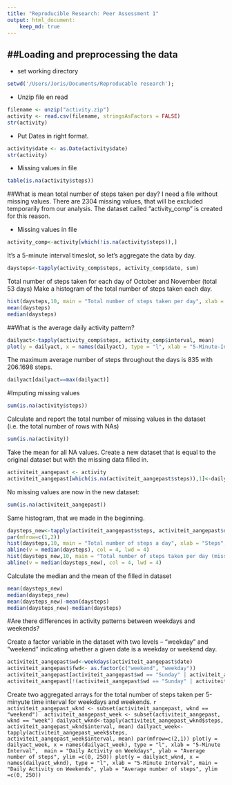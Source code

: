 ```yaml
---
title: "Reproducible Research: Peer Assessment 1"
output: html_document:
    keep_md: true
---
```

##Loading and preprocessing the data
-------------------------------------------------
* set working directory
```r
setwd('/Users/Joris/Documents/Reproducable research');
```
* Unzip file en read
```r
filename <- unzip("activity.zip")
activity <- read.csv(filename, stringsAsFactors = FALSE)
str(activity)
```
* Put Dates in right format.
```r
activity$date <- as.Date(activity$date)
str(activity)
```
* Missing values in file
```r
table(is.na(activity$steps))
```
##What is mean total number of steps taken per day?
I need a file without missing values. There are 2304 missing values, that will be excluded temporarily from our analysis. The dataset called “activity_comp” is created for this reason.

* Missing values in file
```r
activity_comp<-activity[which(!is.na(activity$steps)),]
```
It's a 5-minute interval timeslot, so let's aggregate the data by day. 
```r
daysteps<-tapply(activity_comp$steps, activity_comp$date, sum)
```
Total number of steps taken for each day of October and November (total 53 days)
Make a histogram of the total number of steps taken each day.
```r
hist(daysteps,10, main = "Total number of steps taken per day", xlab = "")
mean(daysteps)
median(daysteps)
```
##What is the average daily activity pattern?
```r
dailyact<-tapply(activity_comp$steps, activity_comp$interval, mean)
plot(y = dailyact, x = names(dailyact), type = "l", xlab = "5-Minute-Interval", main = "Daily Activity Pattern", ylab = "Average number of steps")
```
The maximum average number of steps throughout the days is 835 with 206.1698 steps.
```r
dailyact[dailyact==max(dailyact)]
```
#Imputing missing values
```r
sum(is.na(activity$steps))
```
Calculate and report the total number of missing values in the dataset (i.e. the total number of rows with NAs)
```r
sum(is.na(activity))
```
Take the mean for all NA values. Create a new dataset that is equal to the original dataset but with the missing data filled in.
```r
activiteit_aangepast <- activity
activiteit_aangepast[which(is.na(activiteit_aangepast$steps)),1]<-dailyact[as.character(activiteit_aangepast[which(is.na(activiteit_aangepast$steps)),3])]
```
No missing values are now in the new dataset: 
```r
sum(is.na(activiteit_aangepast))
```
Same histogram, that we made in the beginning. 
```r
daysteps_new<-tapply(activiteit_aangepast$steps, activiteit_aangepast$date, sum)
par(mfrow=c(1,2))
hist(daysteps,10, main = "Total number of steps a day", xlab = "Steps", ylim =c(0, 25))
abline(v = median(daysteps), col = 4, lwd = 4)
hist(daysteps_new,10, main = "Total number of steps taken per day (missing values replaced with mean of interval)", xlab = "Steps",ylim =c(0, 25))
abline(v = median(daysteps_new), col = 4, lwd = 4)
```
Calculate the median and the mean of the filled in dataset
```r
mean(daysteps_new)
median(daysteps_new)
mean(daysteps_new)-mean(daysteps)
median(daysteps_new)-median(daysteps)
```
#Are there differences in activity patterns between weekdays and weekends?

Create a factor variable in the dataset with two levels – “weekday” and “weekend” indicating whether a given date is a weekday or weekend day.
```r
activiteit_aangepast$wd<-weekdays(activiteit_aangepast$date)
activiteit_aangepast$fwd<- as.factor(c("weekend", "weekday"))
activiteit_aangepast[activiteit_aangepast$wd == "Sunday" | activiteit_aangepast$wd == "Saturday" ,5]<- factor("weekend")
activiteit_aangepast[!(activiteit_aangepast$wd == "Sunday" | activiteit_aangepast$wd == "Saturday"),5 ]<- factor("weekday")
```
Create two aggregated arrays for the total number of steps taken per 5-minyute time interval for weekdays and weekends.
```r
activiteit_aangepast_wknd <- subset(activiteit_aangepast, wknd == "weekend") 
activiteit_aangepast_week <- subset(activiteit_aangepast, wknd == "week")
dailyact_wknd<-tapply(activiteit_aangepast_wknd$steps, activiteit_aangepast_wknd$interval, mean)
dailyact_week<-tapply(activiteit_aangepast_week$steps, activiteit_aangepast_week$interval, mean)
par(mfrow=c(2,1))
plot(y = dailyact_week, x = names(dailyact_week), type = "l", xlab = "5-Minute Interval",  main = "Daily Activity on Weekdays", ylab = "Average number of steps", ylim =c(0, 250))
plot(y = dailyact_wknd, x = names(dailyact_wknd), type = "l", xlab = "5-Minute Interval", main = "Daily Activity on Weekends", ylab = "Average number of steps", ylim =c(0, 250))```
